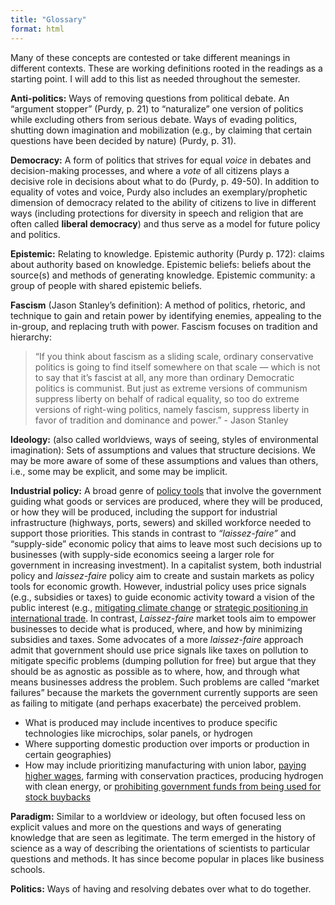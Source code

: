 ```yaml
---
title: "Glossary"
format: html
---
```


Many of these concepts are contested or take different meanings in different contexts. These are working definitions rooted in the readings as a starting point. I will add to this list as needed throughout the semester. 


**Anti-politics:** Ways of removing questions from political debate. An "argument stopper" (Purdy, p. 21) to "naturalize" one version of politics while excluding others from serious debate. Ways of evading politics, shutting down imagination and mobilization (e.g., by claiming that certain questions have been decided by nature) (Purdy, p. 31). 


**Democracy:** A form of politics that strives for equal *voice* in debates and decision-making processes, and where a *vote* of all citizens plays a decisive role in decisions about what to do (Purdy, p. 49-50). In addition to equality of votes and voice, Purdy also includes an exemplary/prophetic dimension of democracy related to the ability of citizens to live in different ways (including protections for diversity in speech and religion that are often called **liberal democracy**) and thus serve as a model for future policy and politics. 


**Epistemic:**  Relating to knowledge. Epistemic authority (Purdy p. 172): claims about authority based on knowledge. Epistemic beliefs: beliefs about the source(s) and methods of generating knowledge. Epistemic community: a group of people with shared epistemic beliefs. 


**Fascism** (Jason Stanley's definition): A method of politics, rhetoric, and technique to gain and retain power by identifying enemies, appealing to the in-group, and replacing truth with power. Fascism focuses on tradition and hierarchy: 

> "If you think about fascism as a sliding scale, ordinary conservative politics is going to find itself somewhere on that scale --- which is not to say that it’s fascist at all, any more than ordinary Democratic politics is communist. But just as extreme versions of communism suppress liberty on behalf of radical equality, so too do extreme versions of right-wing politics, namely fascism, suppress liberty in favor of tradition and dominance and power." - Jason Stanley 


**Ideology:** (also called worldviews, ways of seeing, styles of environmental imagination): Sets of assumptions and values that structure decisions. We may be more aware of some of these assumptions and values than others, i.e., some may be explicit, and some may be implicit. 

**Industrial policy:** A broad genre of [policy tools](https://www.oecd.org/en/topics/policy-issues/industrial-policy.html) that involve the government guiding what goods or services are produced, where they will be produced, or how they will be produced, including the support for industrial infrastructure (highways, ports, sewers) and skilled workforce needed to support those priorities. This stands in contrast to *"laissez-faire"* and "supply-side" economic policy that aims to leave most such decisions up to businesses (with supply-side economics seeing a larger role for government in increasing investment).  In a capitalist system, both industrial policy and *laissez-faire* policy aim to create and sustain markets as policy tools for economic growth. However, industrial policy uses price signals (e.g., subsidies or taxes) to guide economic activity toward a vision of the public interest (e.g., [mitigating climate change](https://rooseveltinstitute.org/publications/industrial-policy-synergies-industrial-policy-climate-policy/) or [strategic positioning in international trade](https://hbr.org/1982/01/why-the-us-needs-an-industrial-policy). In contrast, *Laissez-faire* market tools aim to empower businesses to decide what is produced, where, and how by minimizing subsidies and taxes. Some advocates of a more *laissez-faire* approach admit that government should use price signals like taxes on pollution to mitigate specific problems (dumping pollution for free) but argue that they should be as agnostic as possible as to where, how, and through what means businesses address the problem. Such problems are called "market failures" because the markets the government currently supports are seen as failing to mitigate (and perhaps exacerbate) the perceived problem. 

- What is produced may include incentives to produce specific technologies like microchips, solar panels, or hydrogen 
- Where supporting domestic production over imports or production in certain geographies)
- How may include prioritizing manufacturing with union labor, [paying higher wages](https://www.americanprogress.org/article/how-bidens-american-style-industrial-policy-will-create-quality-jobs/), farming with conservation practices, producing hydrogen with clean energy, or [prohibiting government funds from being used for stock buybacks](https://lpeproject.org/blog/saving-industrial-policy-from-shareholder-primacy/)



**Paradigm:** Similar to a worldview or ideology, but often focused less on explicit values and more on the questions and ways of generating knowledge that are seen as legitimate. The term emerged in the history of science as a way of describing the orientations of scientists to particular questions and methods. It has since become popular in places like business schools. 


**Politics:** Ways of having and resolving debates over what to do together. 

